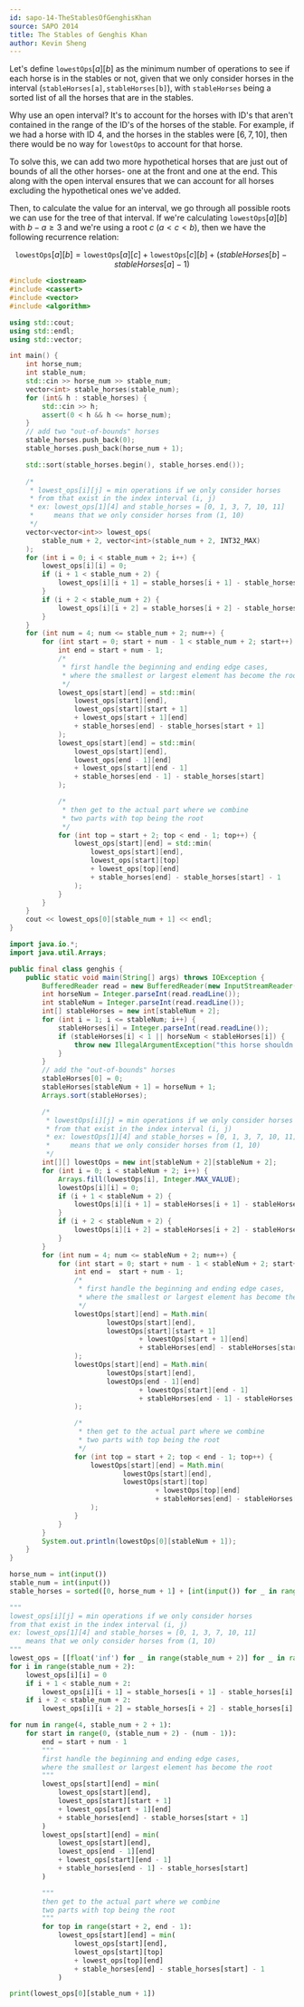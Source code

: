 ```yaml
---
id: sapo-14-TheStablesOfGenghisKhan
source: SAPO 2014
title: The Stables of Genghis Khan
author: Kevin Sheng
---
```


Let's define $\texttt{lowestOps}[a][b]$ as the minimum number of operations to see if each horse is in the stables or not, given that we only consider horses in the interval $(\texttt{stableHorses[a]}, \texttt{stableHorses[b]})$, with $\texttt{stableHorses}$ being a sorted list of all the horses that are in the stables.

Why use an open interval? It's to account for the horses with ID's that aren't contained in the range of the ID's of the horses of the stable. For example, if we had a horse with ID $4$, and the horses in the stables were $[6, 7, 10]$, then there would be no way for $\texttt{lowestOps}$ to account for that horse.

To solve this, we can add two more hypothetical horses that are just out of bounds of all the other horses- one at the front and one at the end. This along with the open interval ensures that we can account for all horses excluding the hypothetical ones we've added.

Then, to calculate the value for an interval, we go through all possible roots we can use for the tree of that interval. If we're calculating $\texttt{lowestOps}[a][b]$ with $b-a\geq3$ and we're using a root $c$ ($a<c<b$), then we have the following recurrence relation:

$$\texttt{lowestOps}[a][b]=\texttt{lowestOps}[a][c]+\texttt{lowestOps}[c][b]+(stableHorses[b]-stableHorses[a]-1)$$

<LanguageSection>
<CPPSection>

```cpp
#include <iostream>
#include <cassert>
#include <vector>
#include <algorithm>

using std::cout;
using std::endl;
using std::vector;

int main() {
	int horse_num;
	int stable_num;
	std::cin >> horse_num >> stable_num;
	vector<int> stable_horses(stable_num);
	for (int& h : stable_horses) {
		std::cin >> h;
		assert(0 < h && h <= horse_num);
	}
	// add two "out-of-bounds" horses
	stable_horses.push_back(0);
	stable_horses.push_back(horse_num + 1);

	std::sort(stable_horses.begin(), stable_horses.end());
	
	/*
	 * lowest_ops[i][j] = min operations if we only consider horses
	 * from that exist in the index interval (i, j)
	 * ex: lowest_ops[1][4] and stable_horses = [0, 1, 3, 7, 10, 11]
	 *     means that we only consider horses from (1, 10)
	 */
	vector<vector<int>> lowest_ops(
		stable_num + 2, vector<int>(stable_num + 2, INT32_MAX)
	);
	for (int i = 0; i < stable_num + 2; i++) {
		lowest_ops[i][i] = 0;
		if (i + 1 < stable_num + 2) {
			lowest_ops[i][i + 1] = stable_horses[i + 1] - stable_horses[i] - 1;
		}
		if (i + 2 < stable_num + 2) {
			lowest_ops[i][i + 2] = stable_horses[i + 2] - stable_horses[i] - 1;
		}
	}
	for (int num = 4; num <= stable_num + 2; num++) {
		for (int start = 0; start + num - 1 < stable_num + 2; start++) {
			int end = start + num - 1;
			/*
			 * first handle the beginning and ending edge cases,
			 * where the smallest or largest element has become the root
			 */
			lowest_ops[start][end] = std::min(
				lowest_ops[start][end],
				lowest_ops[start][start + 1]
				+ lowest_ops[start + 1][end]
				+ stable_horses[end] - stable_horses[start + 1]
			);
			lowest_ops[start][end] = std::min(
				lowest_ops[start][end],
				lowest_ops[end - 1][end]
				+ lowest_ops[start][end - 1]
				+ stable_horses[end - 1] - stable_horses[start]
			);

			/*
			 * then get to the actual part where we combine
			 * two parts with top being the root
			 */
			for (int top = start + 2; top < end - 1; top++) {
				lowest_ops[start][end] = std::min(
					lowest_ops[start][end],
					lowest_ops[start][top]
					+ lowest_ops[top][end]
					+ stable_horses[end] - stable_horses[start] - 1
				);
			}
		}
	}
	cout << lowest_ops[0][stable_num + 1] << endl;
}
```
</CPPSection>
<JavaSection>

```java
import java.io.*;
import java.util.Arrays;

public final class genghis {
	public static void main(String[] args) throws IOException {
		BufferedReader read = new BufferedReader(new InputStreamReader(System.in));
		int horseNum = Integer.parseInt(read.readLine());
		int stableNum = Integer.parseInt(read.readLine());
		int[] stableHorses = new int[stableNum + 2];
		for (int i = 1; i <= stableNum; i++) {
			stableHorses[i] = Integer.parseInt(read.readLine());
			if (stableHorses[i] < 1 || horseNum < stableHorses[i]) {
				throw new IllegalArgumentException("this horse shouldn't exist");
			}
		}
		// add the "out-of-bounds" horses
		stableHorses[0] = 0;
		stableHorses[stableNum + 1] = horseNum + 1;
		Arrays.sort(stableHorses);

		/*
 		 * lowestOps[i][j] = min operations if we only consider horses
		 * from that exist in the index interval (i, j)
		 * ex: lowestOps[1][4] and stable_horses = [0, 1, 3, 7, 10, 11]
		 *     means that we only consider horses from (1, 10)
		 */
		int[][] lowestOps = new int[stableNum + 2][stableNum + 2];
		for (int i = 0; i < stableNum + 2; i++) {
			Arrays.fill(lowestOps[i], Integer.MAX_VALUE);
			lowestOps[i][i] = 0;
			if (i + 1 < stableNum + 2) {
				lowestOps[i][i + 1] = stableHorses[i + 1] - stableHorses[i] - 1;
			}
			if (i + 2 < stableNum + 2) {
				lowestOps[i][i + 2] = stableHorses[i + 2] - stableHorses[i] - 1;
			}
		}
		for (int num = 4; num <= stableNum + 2; num++) {
			for (int start = 0; start + num - 1 < stableNum + 2; start++) {
				int end =  start + num - 1;
				/*
				 * first handle the beginning and ending edge cases,
				 * where the smallest or largest element has become the root
				 */
				lowestOps[start][end] = Math.min(
						lowestOps[start][end],
						lowestOps[start][start + 1]
								+ lowestOps[start + 1][end]
								+ stableHorses[end] - stableHorses[start + 1]
				);
				lowestOps[start][end] = Math.min(
						lowestOps[start][end],
						lowestOps[end - 1][end]
								+ lowestOps[start][end - 1]
								+ stableHorses[end - 1] - stableHorses[start]
				);

				/*
				 * then get to the actual part where we combine
				 * two parts with top being the root
				 */
				for (int top = start + 2; top < end - 1; top++) {
					lowestOps[start][end] = Math.min(
							lowestOps[start][end],
							lowestOps[start][top]
									+ lowestOps[top][end]
									+ stableHorses[end] - stableHorses[start] - 1
					);
				}
			}
		}
		System.out.println(lowestOps[0][stableNum + 1]);
	}
}
```
</JavaSection>
<PySection>

```py
horse_num = int(input())
stable_num = int(input())
stable_horses = sorted([0, horse_num + 1] + [int(input()) for _ in range(stable_num)])

"""
lowest_ops[i][j] = min operations if we only consider horses
from that exist in the index interval (i, j)
ex: lowest_ops[1][4] and stable_horses = [0, 1, 3, 7, 10, 11]
	means that we only consider horses from (1, 10)
"""
lowest_ops = [[float('inf') for _ in range(stable_num + 2)] for _ in range(stable_num + 2)]
for i in range(stable_num + 2):
	lowest_ops[i][i] = 0
	if i + 1 < stable_num + 2:
		lowest_ops[i][i + 1] = stable_horses[i + 1] - stable_horses[i] - 1
	if i + 2 < stable_num + 2:
		lowest_ops[i][i + 2] = stable_horses[i + 2] - stable_horses[i] - 1

for num in range(4, stable_num + 2 + 1):
	for start in range(0, (stable_num + 2) - (num - 1)):
		end = start + num - 1
		"""
		first handle the beginning and ending edge cases,
		where the smallest or largest element has become the root
		"""
		lowest_ops[start][end] = min(
			lowest_ops[start][end],
			lowest_ops[start][start + 1]
			+ lowest_ops[start + 1][end]
			+ stable_horses[end] - stable_horses[start + 1]
		)
		lowest_ops[start][end] = min(
			lowest_ops[start][end],
			lowest_ops[end - 1][end]
			+ lowest_ops[start][end - 1]
			+ stable_horses[end - 1] - stable_horses[start]
		)

		"""
		then get to the actual part where we combine
		two parts with top being the root
		"""
		for top in range(start + 2, end - 1):
			lowest_ops[start][end] = min(
				lowest_ops[start][end],
				lowest_ops[start][top]
				+ lowest_ops[top][end]
				+ stable_horses[end] - stable_horses[start] - 1
			)

print(lowest_ops[0][stable_num + 1])
```

</PySection>
</LanguageSection>
